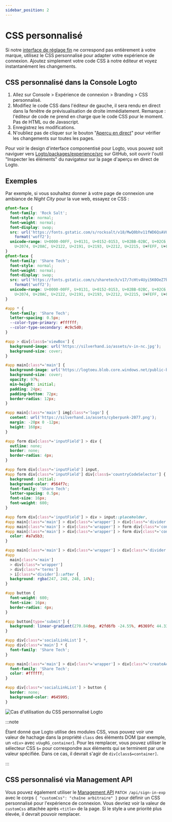 ```yaml
---
sidebar_position: 2
---
```


# CSS personnalisé

Si notre [interface de réglage fin](/customization/match-your-brand) ne correspond pas entièrement à votre marque, utilisez le CSS personnalisé pour adapter votre expérience de connexion. Ajoutez simplement votre code CSS à notre éditeur et voyez instantanément les changements.

## CSS personnalisé dans la Console Logto

1. Allez sur <CloudLink to="/sign-in-experience/branding">Console > Expérience de connexion > Branding > CSS personnalisé</CloudLink>.
2. Modifiez le code CSS dans l'éditeur de gauche, il sera rendu en direct dans la fenêtre de prévisualisation de droite immédiatement. Remarque : l'éditeur de code ne prend en charge que le code CSS pour le moment. Pas de HTML ou de Javascript.
3. Enregistrez les modifications.
4. N'oubliez pas de cliquer sur le bouton "[Aperçu en direct](/customization/live-preview)" pour vérifier les changements sur toutes les pages.

Pour voir le design d'interface componentisé pour Logto, vous pouvez soit naviguer vers [Logto/packages/experience/src](https://github.com/logto-io/logto/tree/master/packages/experience/src) sur GitHub, soit ouvrir l'outil "Inspecter les éléments" du navigateur sur la page d'aperçu en direct de Logto.

## Exemples

Par exemple, si vous souhaitez donner à votre page de connexion une ambiance de _Night City_ pour la vue web, essayez ce CSS :

```css
@font-face {
  font-family: 'Rock Salt';
  font-style: normal;
  font-weight: normal;
  font-display: swap;
  src: url('https://fonts.gstatic.com/s/rocksalt/v18/MwQ0bhv11fWD6QsAVOZrt0M6p7NGrQ.woff2')
    format('woff2');
  unicode-range: U+0000-00FF, U+0131, U+0152-0153, U+02BB-02BC, U+02C6, U+02DA, U+02DC, U+2000-206F,
    U+2074, U+20AC, U+2122, U+2191, U+2193, U+2212, U+2215, U+FEFF, U+FFFD;
}
@font-face {
  font-family: 'Share Tech';
  font-style: normal;
  font-weight: normal;
  font-display: swap;
  src: url('https://fonts.gstatic.com/s/sharetech/v17/7cHtv4Uyi5K0OeZ7bohU8H0JmBUhfrE.woff2')
    format('woff2');
  unicode-range: U+0000-00FF, U+0131, U+0152-0153, U+02BB-02BC, U+02C6, U+02DA, U+02DC, U+2000-206F,
    U+2074, U+20AC, U+2122, U+2191, U+2193, U+2212, U+2215, U+FEFF, U+FFFD;
}

#app * {
  font-family: 'Share Tech';
  letter-spacing: 0.5px;
  --color-type-primary: #ffffff;
  --color-type-secondary: #c9c5d0;
}

#app > div[class$='viewBox'] {
  background-image: url('https://silverhand.io/assets/v-in-nc.jpg');
  background-size: cover;
}

#app main[class*='main'] {
  background-image: url('https://logtoeu.blob.core.windows.net/public-blobs/g3cp4y/m-g3cp4y/2024/01/02/w9j0x57g/gentle-universe.png');
  background-size: cover;
  opacity: 97%;
  min-height: initial;
  padding: 24px;
  padding-bottom: 72px;
  border-radius: 12px;
}

#app main[class*='main'] img[class*='logo'] {
  content: url('https://silverhand.io/assets/cyberpunk-2077.png');
  margin: -20px 0 -12px;
  height: 160px;
}

#app form div[class*='inputField'] > div {
  outline: none;
  border: none;
  border-radius: 4px;
}

#app form div[class*='inputField'] input,
#app form div[class*='inputField'] div[class$='countryCodeSelector'] {
  background: initial;
  background-color: #564f7c;
  font-family: 'Share Tech';
  letter-spacing: 0.5px;
  font-size: 16px;
  font-weight: 600;
}

#app form div[class*='inputField'] > div > input::placeholder,
#app main[class*='main'] > div[class*='wrapper'] > div[class*='divider'],
#app main[class*='main'] > div[class*='wrapper'] > form div[class*='content'],
#app main[class*='main'] > div[class*='wrapper'] > form div[class*='content'] > span {
  color: #a7a5b3;
}

#app main[class*='main'] > div[class*='wrapper'] > div[class*='divider'] > i[class*='line'],
#app
  main[class*='main']
  > div[class*='wrapper']
  > div[class*='terms']
  > i[class*='divider']::after {
  background: rgba(247, 248, 248, 14%);
}

#app button {
  font-weight: 600;
  font-size: 16px;
  border-radius: 4px;
}

#app button[type='submit'] {
  background: linear-gradient(270.84deg, #2fd6fb -24.55%, #6369fc 44.33%, #a741eb 119.2%), #5d34f2;
}

#app div[class*='socialLinkList'] *,
#app div[class*='main'] * {
  font-family: 'Share Tech';
}

#app main[class*='main'] > div[class*='wrapper'] > div[class*='createAccount'] {
  font-family: 'Share Tech';
  color: #ffffff;
}

#app div[class*='socialLinkList'] > button {
  border: none;
  background-color: #645995;
}
```

![Cas d'utilisation du CSS personnalisé Logto](./assets/logto-custom-css-use-case.png)

:::note

Étant donné que Logto utilise des modules CSS, vous pouvez voir une valeur de hachage dans la propriété `class` des éléments DOM (par exemple, un `<div>` avec `vUugRG_container`). Pour les remplacer, vous pouvez utiliser le sélecteur CSS `$=` pour correspondre aux éléments qui se terminent par une valeur spécifiée. Dans ce cas, il devrait s'agir de `div[class$=container]`.

:::

## CSS personnalisé via Management API

Vous pouvez également utiliser le [Management API](https://openapi.logto.io/operation/operation-uploadcustomuiassets) `PATCH /api/sign-in-exp` avec le corps `{ "customCss": "chaîne arbitraire" }` pour définir un CSS personnalisé pour l'expérience de connexion. Vous devriez voir la valeur de `customCss` attachée après `<title>` de la page. Si le style a une priorité plus élevée, il devrait pouvoir remplacer.
